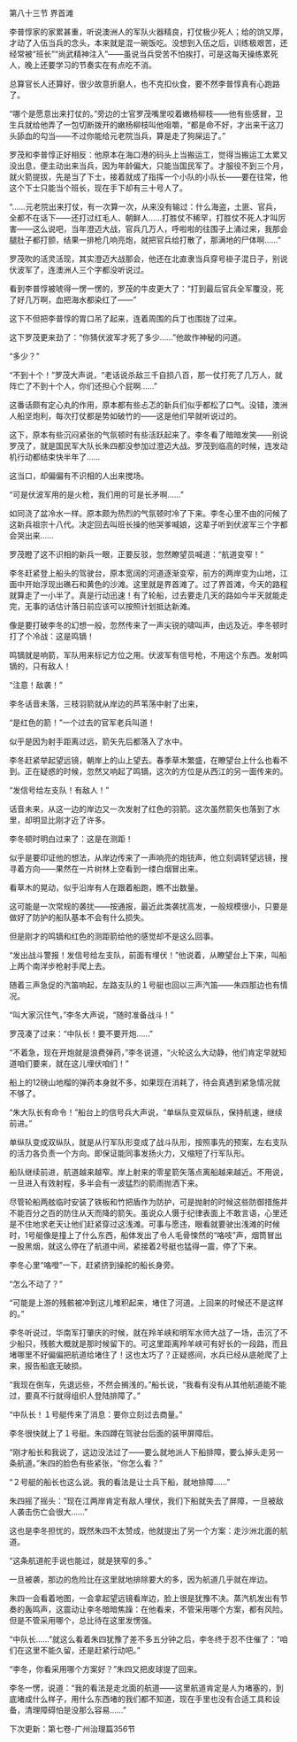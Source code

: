 

第八十三节 界首滩

李普惇家的家累甚重，听说澳洲人的军队火器精良，打仗极少死人；给的饷又厚，才动了入伍当兵的念头，本来就是混一碗饭吃。没想到入伍之后，训练极艰苦，还经常被“班长”“尚武精神注入”――虽说当兵受苦不怕挨打，可是这每天操练累死人，晚上还要学习的节奏实在有点吃不消。

总算官长人还算好，很少故意折磨人，也不克扣伙食，要不然李普惇真有心跑路了。

“哪个是愿意出来打仗的。”旁边的士官罗茂嘴里咬着嫩杨柳枝――他有些感冒，卫生兵就给他弄了一包切断拨开的嫩杨柳枝叫他咀嚼，“都是命不好，才出来干这刀头舔血的勾当――不过你能给元老院当兵，算是走了狗屎运了。”

罗茂和李普惇正好相反：他原本在海口港的码头上当搬运工，觉得当搬运工太累又没出息，便主动出来当兵，因为年龄偏大，只能当国民军了。才服役不到三个月，就火箭提拔，先是当了下士，接着就成了指挥一个小队的小队长――要在往常，他这个下士只能当个班长，现在手下却有三十号人了。

“……元老院出来打仗，有一次算一次，从来没有输过：什么海盗，土匪、官兵，全都不在话下――还打过红毛人、朝鲜人……打胜仗不稀罕，打胜仗不死人才叫厉害――这么说吧，当年澄迈大战，官兵几万人，呼啦啦的往围子上涌过来，我那会腿肚子都打颤，结果一排枪几响亮炮，就把官兵给打散了，那满地的尸体啊……”

罗茂吹的活灵活现，其实澄迈大战那会，他还在北直隶当兵穿号褂子混日子，别说伏波军了，连澳洲人三个字都没听说过。

看到李普惇被唬得一愣一愣的，罗茂的牛皮更大了：“打到最后官兵全军覆没，死了好几万啊，血把海水都染红了――”

这下不但把李普惇的胃口吊了起来，连着周围的兵丁也围拢了过来。

这下罗茂更来劲了：“你猜伏波军才死了多少……”他故作神秘的问道。

“多少？”

“不到十个！”罗茂大声说，“老话说杀敌三千自损八百，那一仗打死了几万人，就阵亡了不到十个人，你们还担心个屁啊……”

这番话颇有定心丸的作用，原本都有些忐忑的新兵们似乎都松了口气。没错，澳洲人船坚炮利，每次打仗都是势如破竹的――这是他们早就听说过的。

这下，原本有些沉闷紧张的气氛顿时有些活跃起来了。李冬看了暗暗发笑――别说罗茂了，就是国民军大队长朱四都没参加过澄迈大战。罗茂到临高的时候，连发动机行动都结束快半年了……

这当口，却偏偏有不识相的人出来搅场。

“可是伏波军用的是火枪，我们用的可是长矛啊……”

如同浇了盆冷水一样。原本颇为热烈的气氛顿时冷了下来。李冬心里不由的问候了这新兵祖宗十八代。决定回去叫班长操的他哭爹喊娘，这辈子听到伏波军三个字都会哭出来……

罗茂瞪了这不识相的新兵一眼，正要反驳，忽然瞭望员喊道：“航道变窄！”

李冬赶紧登上船头的驾驶台，原本宽阔的河道逐渐变窄，前方的两岸变为山地，江面中开始浮现出礁石和黄色的沙滩。这里就是界首滩了。过了界首滩，今天的路程就算走了一小半了。真是行动迅速！有了轮船，过去要走几天的路如今半天就能走完，无事的话估计落日前应该可以按照计划抵达新滩。

像是要打破李冬的幻想一般，忽然传来了一声尖锐的啸叫声，由远及近。李冬顿时打了个冷战：这是鸣镝！

鸣镝就是响箭，军队用来标记方位之用。伏波军有信号枪，不用这个东西。发射鸣镝的，只有敌人！

“注意！敌袭！”

李冬话音未落，三枝羽箭就从岸边的芦苇荡中射了出来，

“是红色的箭！”一个过去的官军老兵叫道！

似乎是因为射手距离过远，箭矢先后都落入了水中。

李冬赶紧举起望远镜，朝岸上的山上望去。春季草木繁盛，在瞭望台上什么也看不到。正在疑惑的时候，忽然又响起了鸣镝，这次的方位是从西江的另一面传来的。

“发信号给左支队！有敌人！”

话音未来，从这一边的岸边又一次发射了红色的羽箭。这次虽然箭矢也落到了水里，却明显比刚才近了许多。

李冬顿时明白过来了：这是在测距！

似乎是要印证他的想法，从岸边传来了一声响亮的炮铳声，他立刻调转望远镜，搜寻着方向――果然在一片树林上空看到一缕白烟冒出来。

看草木的晃动，似乎沿岸有人在跟着船跑，瞧不出数量。

这可能是一次常规的袭扰――按通报，最近此类袭扰高发，一般规模很小，只要是做好了防护的船队基本不会有什么损失。

但是刚才的鸣镝和红色的测距箭给他的感觉却不是这么回事。

“发出战斗警报！发信号给左支队，前面有埋伏！”他说着，从瞭望台上下来，叫船上两个南洋步枪射手爬上去。

随着三声急促的汽笛响起，左路支队的１号艇也回以三声汽笛――朱四那边也有情况。

“叫大家沉住气，”李冬大声说，“随时准备战斗！”

罗茂凑了过来：“中队长！要不要开炮……”

“不着急，现在开炮就是浪费弹药，”李冬说道，“火轮这么大动静，他们肯定早就知道咱们要来，就在这儿埋伏咱们！”

船上的12磅山地榴的弹药本身就不多，如果现在消耗了，待会真遇到紧急情况就不够了。

“朱大队长有命令！”船台上的信号兵大声说，“单纵队变双纵队，保持航速，继续前进。”

单纵队变成双纵队，就是从行军队形变成了战斗队形，按照事先的预案，左右支队的活力各负责一个方向。即保证能同事发扬火力，又缩短了行军队形。

船队继续前进，航道越来越窄。岸上射来的零星箭矢落点离船越来越近。不用说，一旦进入有效射程，多半会有一波猛烈的箭雨抛洒下来。

尽管轮船两舷临时安装了铁板和竹把盾作为防护，可是抛射的时候这些防御措施并不能百分之百的防住从天而降的箭矢。虽说众人慑于纪律表面上不敢言语，心里还是不住地求老天让他们赶紧穿过这浅滩。可事与愿违，眼看就要驶出浅滩的时候时，1号艇像是撞上了什么东西，船体发出了令人毛骨悚然的“咯吱”声，烟筒冒出一股黑烟，就这么停在了航道中间，紧接着2号艇也猛得一震，停了下来。

李冬心里“咯噔”一下，赶紧挤到操舵的船长身旁。

“怎么不动了？”

“可能是上游的残骸被冲到这儿堆积起来，堵住了河道。上回来的时候还不是这样的。”

李冬听说过，华南军打肇庆的时候，就在羚羊峡和明军水师大战了一场，击沉了不少船只，残骸大概就是那时候留下的。可这里距离羚羊峡可有好长的一段路，而且堵哪里不好偏偏把航道给堵住了！这也太巧了？正疑惑间，水兵已经从底舱爬了上来，报告船底无破损。

“我现在倒车，先退远些，不然会搁浅的。”船长说，“我看有没有从其他航道能不能过，要真不行就得组织人登陆排障了。”

“中队长！１号艇传来了消息：要你立刻过去商量。”

李冬很快就上了１号艇。朱四蹲在驾驶台后面的装甲屏障后。

“刚才船长和我说了，这边没法过了――要么就地派人下船排障，要么掉头走另一条航道。”朱四的脸色有些紧张，“你怎么看？”

“２号艇的船长也这么说。我的看法是让士兵下船，就地排障……”

朱四摇了摇头：“现在江两岸肯定有敌人埋伏，我们下船就失去了屏障，一旦被敌人袭击伤亡会很大……”

这也是李冬担忧的，既然朱四不太赞成，他就提出了另一个方案：走沙洲北面的航道。

“这条航道舵手说也能过，就是狭窄的多。”

一旦被袭，那边的危险比在这里就地排除要大的多，因为航道几乎就在岸边。

朱四一会看着地图，一会拿起望远镜看岸边，脸上很是犹豫不决。蒸汽机发出有节奏的轰鸣声，这震动让李冬暗暗焦躁：在他看来，不管采用哪个方案，都有风险。但是不管采用哪个，总比待在这里发愣强。

“中队长……”就这么看着朱四犹豫了差不多五分钟之后，李冬终于忍不住催了：“咱们在这里不能久留，还是赶紧行动吧。”

“李冬，你看采用哪个方案好？”朱四又把皮球提了回来。

李冬一愣，说道：“我的看法是走北面的航道――这里航道肯定是人为堵塞的，到底堵成什么样子，用什么东西堵的我们都不知道，现在手里也没有合适工具和设备，清理障碍怕是没那么容易……”

下次更新：第七卷-广州治理篇356节

